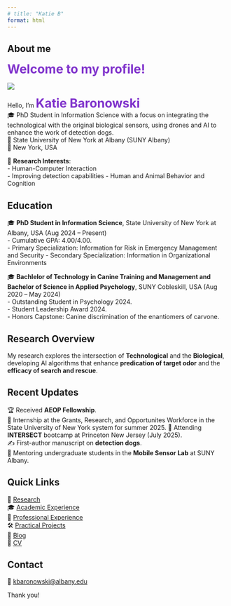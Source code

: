 ```yaml
---
# title: "Katie B"
format: html
---
```


## About me

<span style="font-size: 28px; color:rgb(128, 51, 204);"><strong> Welcome to my profile! </strong></span> 

::: {.grid}
::: {.g-col-4}
![](images/picofme.JPG)
:::

::: {.g-col-8}
Hello, I'm <span style="font-size: 28px; color:rgb(128, 51, 204);"><strong>Katie Baronowski</strong></span> <br>
🎓 PhD Student in Information Science with a focus on integrating the technological with the original biological sensors, using drones and AI to enhance the work of detection dogs.<br>
🏫 State University of New York at Albany (SUNY Albany)<br>
📍 New York, USA <br>

🔬 **Research Interests**:  
- Human-Computer Interaction  
- Improving detection capabilities 
- Human and Animal Behavior and Cognition

:::
:::

## Education

🎓 **PhD Student in Information Science**, State University of New York at Albany, USA (Aug 2024 – Present)  <br>
  - Cumulative GPA: 4.00/4.00. <br>
  - Primary Specialization: Information for Risk in Emergency Management and Security
  - Secondary Specialization: Information in Organizational Environments

🎓 **Bachlelor of Technology in Canine Training and Management and Bachelor of Science in Applied Psychology**, SUNY Cobleskill, USA (Aug 2020 – May 2024) <br>
  - Outstanding Student in Psychology 2024. <br>
  - Student Leadership Award 2024.  <br>
  - Honors Capstone: Canine discrimination of the enantiomers of carvone.

## Research Overview

My research explores the intersection of **Technological** and the **Biological**, developing AI algorithms that enhance **predication of target odor** and the **efficacy of search and rescue**.

## Recent Updates

🏆 Received **AEOP Fellowship**.  <br>
🚀 Internship at the Grants, Research, and Opportunites Workforce in the State University of New York system for summer 2025.
📜 Attending **INTERSECT** bootcamp at Princeton New Jersey (July 2025).  <br>
✍️ First-author manuscript on **detection dogs**.  <br>
🚀 Mentoring undergraduate students in the **Mobile Sensor Lab** at SUNY Albany.


## Quick Links

🔬 [Research](/research/index.html) <br>
🎓 [Academic Experience](/academic.html) <br>
💼 [Professional Experience](/professional.html) <br>
🛠️ [Practical Projects](/projects.html) <br>
📝 [Blog](/blog/index.html) <br>
📄 [CV](/cv.pdf)

## Contact  
📧 [kbaronowski@albany.edu](mailto:kbaronowski@albany.edu)  <br>

Thank you!
